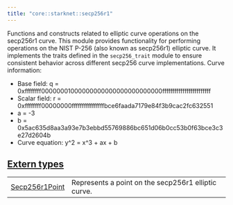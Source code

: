 ```yaml
---
title: "core::starknet::secp256r1"
---
```



Functions and constructs related to elliptic curve operations on the secp256r1 curve.
This module provides functionality for performing operations on the NIST P-256 (also known as
secp256r1) elliptic curve. It implements the traits defined in the `secp256_trait` module to
ensure consistent behavior across different secp256 curve implementations.
Curve information:
- Base field: q =
0xffffffff00000001000000000000000000000000ffffffffffffffffffffffff
- Scalar field: r =
0xffffffff00000000ffffffffffffffffbce6faada7179e84f3b9cac2fc632551
- a = -3
- b = 0x5ac635d8aa3a93e7b3ebbd55769886bc651d06b0cc53b0f63bce3c3e27d2604b
- Curve equation: y^2 = x^3 + ax + b



## [Extern types](./core-starknet-secp256r1-extern_types)

| | |
|:---|:---|
| [Secp256r1Point](./core-starknet-secp256r1-Secp256r1Point) | Represents a point on the secp256r1 elliptic curve. |
